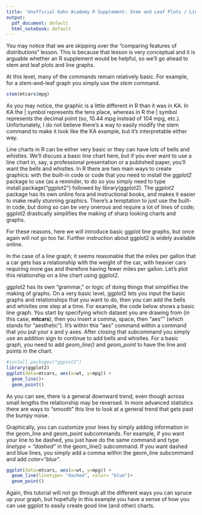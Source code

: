 ```yaml
---
title: 'Unofficial Kahn Academy R Supplement: Stem and Leaf Plots / Line Graphs'
output:
  pdf_document: default
  html_notebook: default
---
```

You may notice that we are skipping over the "comparing features of distributions" lesson. This is because that lesson is very conceptual and it is arguable whether an R supplement would be helpful, so we'll go ahead to stem and leaf plots and line graphs.

At this level, many of the commands remain relatively basic. For example, for a stem-and-leaf graph you simply use the *stem* command. 

```r
stem(mtcars$mpg)
```

As you may notice, the graphic is a little different in R than it was in KA. In KA the | symbol represents the tens place, whereas in R the | symbol represents the decimal point (so, 10.44 mpg instead of 104 mpg, etc.). Unfortunately, I do not believe there's a way to easily modify the stem command to make it look like the KA example, but it's interpretable either way. 

Line charts in R can be either very basic or they can have lots of bells and whistles. We'll discuss a basic line chart here, but if you ever want to use a line chart in, say, a professional presentation or a published paper, you'll want the bells and whistles. In R there are two main ways to create graphics: with the built-in code or code that you need to install the *ggplot2* package to use (as a reminder, to do so you simply need to type install.package("ggplot2") followed by library(ggplot2). The *ggplot2* package has its own online fora and instructional books, and makes it easier to make really stunning graphics. There's a temptation to just use the built-in code, but doing so can be very onerous and require a lot of lines of code; ggplot2 drastically simplifies the making of sharp looking charts and graphs. 

For these reasons, here we will introduce basic ggplot line graphs, but once again will not go too far. Further instruction about ggplot2 is widely available online. 

In the case of a line graph; it seems reasonable that the miles per gallon that a car gets has a relationship with the weight of the car, with heavier cars requiring more gas and therefore having fewer miles per gallon. Let's plot this relationship on a line chart using ggplot2. 

ggplot2 has its own "grammar," or logic of doing things that simplifies the making of graphs. On a very basic level, ggplot2 lets you input the basic graphs and relationships that you want to do, then you can add the bells and whistles one step at a time. For example, the code below shows a basic line graph. You start by specifying which dataset you are drawing from (in this case, **mtcars**), then you insert a comma, space, then "aes"" (which stands for "aesthetic"). It's within this "aes" command within a command that you put your x and y axes. After closing that subcommand you simply use an addition sign to continue to add bells and whistles. For a basic graph, you need to add *geom_line()* and *geom_point* to have the line and points in the chart.

```r
#install.packages("ggplot2")
library(ggplot2)
ggplot(data=mtcars, aes(x=wt, y=mpg)) +
  geom_line()+
  geom_point()
```

As you can see, there is a general downward trend, even though across small lengths the relationship may be reversed. In more advanced statistics there are ways to "smooth" this line to look at a general trend that gets past the bumpy noise. 

Graphically, you can customize your lines by simply adding information in the geom_line and geom_point subcommands. For example, if you want your line to be dashed, you just have do the same command and type *linetype = "dashed"* in the geom_line() subcommand. If you want dashed and blue lines, you simply add a comma within the geom_line subcommand and add *color="blue"*. 

```r
ggplot(data=mtcars, aes(x=wt, y=mpg)) +
  geom_line(linetype= "dashed", color= "blue")+
  geom_point()
```

Again, this tutorial will not go through all the different ways you can spruce up your graph, but hopefully in this example you have a sense of how you can use ggplot to easily create good line (and other) charts. 

